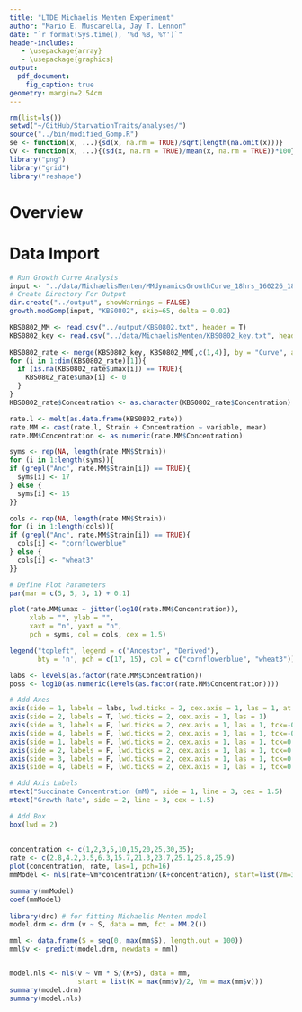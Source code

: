 ```yaml
---
title: "LTDE Michaelis Menten Experiment"
author: "Mario E. Muscarella, Jay T. Lennon"
date: "`r format(Sys.time(), '%d %B, %Y')`"
header-includes:
   - \usepackage{array}
   - \usepackage{graphics}
output: 
  pdf_document:
    fig_caption: true
geometry: margin=2.54cm
---
```


```r
rm(list=ls())
setwd("~/GitHub/StarvationTraits/analyses/")
source("../bin/modified_Gomp.R")
se <- function(x, ...){sd(x, na.rm = TRUE)/sqrt(length(na.omit(x)))}
CV <- function(x, ...){(sd(x, na.rm = TRUE)/mean(x, na.rm = TRUE))*100}
library("png")
library("grid")
library("reshape")
```

# Overview


# Data Import
```r
# Run Growth Curve Analysis
input <- "../data/MichaelisMenten/MMdynamicsGrowthCurve_18hrs_160226_182404.txt"
# Create Directory For Output
dir.create("../output", showWarnings = FALSE)
growth.modGomp(input, "KBS0802", skip=65, delta = 0.02)

KBS0802_MM <- read.csv("../output/KBS0802.txt", header = T)
KBS0802_key <- read.csv("../data/MichaelisMenten/KBS0802_key.txt", header = T)
  
KBS0802_rate <- merge(KBS0802_key, KBS0802_MM[,c(1,4)], by = "Curve", all.x = T)
for (i in 1:dim(KBS0802_rate)[1]){
  if (is.na(KBS0802_rate$umax[i]) == TRUE){
    KBS0802_rate$umax[i] <- 0
  }
}
KBS0802_rate$Concentration <- as.character(KBS0802_rate$Concentration)

rate.l <- melt(as.data.frame(KBS0802_rate))
rate.MM <- cast(rate.l, Strain + Concentration ~ variable, mean)
rate.MM$Concentration <- as.numeric(rate.MM$Concentration)

syms <- rep(NA, length(rate.MM$Strain))
for (i in 1:length(syms)){
if (grepl("Anc", rate.MM$Strain[i]) == TRUE){
  syms[i] <- 17
} else {
  syms[i] <- 15
}}

cols <- rep(NA, length(rate.MM$Strain))
for (i in 1:length(cols)){
if (grepl("Anc", rate.MM$Strain[i]) == TRUE){
  cols[i] <- "cornflowerblue"
} else {
  cols[i] <- "wheat3"
}}

# Define Plot Parameters
par(mar = c(5, 5, 3, 1) + 0.1)

plot(rate.MM$umax ~ jitter(log10(rate.MM$Concentration)),
     xlab = "", ylab = "",
     xaxt = "n", yaxt = "n",
     pch = syms, col = cols, cex = 1.5)

legend("topleft", legend = c("Ancestor", "Derived"), 
       bty = 'n', pch = c(17, 15), col = c("cornflowerblue", "wheat3"))

labs <- levels(as.factor(rate.MM$Concentration))
poss <- log10(as.numeric(levels(as.factor(rate.MM$Concentration))))

# Add Axes
axis(side = 1, labels = labs, lwd.ticks = 2, cex.axis = 1, las = 1, at = poss)
axis(side = 2, labels = T, lwd.ticks = 2, cex.axis = 1, las = 1)
axis(side = 3, labels = F, lwd.ticks = 2, cex.axis = 1, las = 1, tck=-0.02, at = poss)
axis(side = 4, labels = F, lwd.ticks = 2, cex.axis = 1, las = 1, tck=-0.02)
axis(side = 1, labels = F, lwd.ticks = 2, cex.axis = 1, las = 1, tck=0.01, at = poss)
axis(side = 2, labels = F, lwd.ticks = 2, cex.axis = 1, las = 1, tck=0.01)
axis(side = 3, labels = F, lwd.ticks = 2, cex.axis = 1, las = 1, tck=0.01, at = poss)
axis(side = 4, labels = F, lwd.ticks = 2, cex.axis = 1, las = 1, tck=0.01)

# Add Axis Labels
mtext("Succinate Concentration (mM)", side = 1, line = 3, cex = 1.5)
mtext("Growth Rate", side = 2, line = 3, cex = 1.5)

# Add Box
box(lwd = 2)
  
  
concentration <- c(1,2,3,5,10,15,20,25,30,35);
rate <- c(2.8,4.2,3.5,6.3,15.7,21.3,23.7,25.1,25.8,25.9)
plot(concentration, rate, las=1, pch=16)
mmModel <- nls(rate~Vm*concentration/(K+concentration), start=list(Vm=30, K=25)) 

summary(mmModel)
coef(mmModel) 
  
library(drc) # for fitting Michaelis Menten model
model.drm <- drm (v ~ S, data = mm, fct = MM.2())

mml <- data.frame(S = seq(0, max(mm$S), length.out = 100))
mml$v <- predict(model.drm, newdata = mml)


model.nls <- nls(v ~ Vm * S/(K+S), data = mm, 
                 start = list(K = max(mm$v)/2, Vm = max(mm$v)))
summary(model.drm)
summary(model.nls)

```





